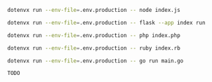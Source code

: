 <CodeGroup>

```bash {{ title: "Node" }}
dotenvx run --env-file=.env.production -- node index.js
```

```bash {{ title: "Python" }}
dotenvx run --env-file=.env.production -- flask --app index run
```

```bash {{ title: "PHP" }}
dotenvx run --env-file=.env.production -- php index.php
```

```bash {{ title: "Ruby" }}
dotenvx run --env-file=.env.production -- ruby index.rb
```

```bash {{ title: "Go" }}
dotenvx run --env-file=.env.production -- go run main.go
```

```bash {{ title: "Rust" }}
TODO
```

</CodeGroup>
